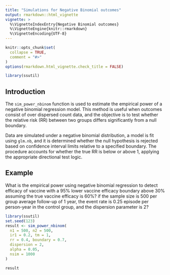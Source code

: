 ```yaml
---
title: "Simulations for Negative Binomial outcomes"
output: rmarkdown::html_vignette
vignette: >
  %\VignetteIndexEntry{Negative Binomial outcomes}
  %\VignetteEngine{knitr::rmarkdown}
  %\VignetteEncoding{UTF-8}
---
```


```r
knitr::opts_chunk$set(
  collapse = TRUE,
  comment = "#>"
)
options(rmarkdown.html_vignette.check_title = FALSE)
```


```r
library(ssutil)
```

## Introduction

The `sim_power_nbinom` function is used to estimate the empirical power of a 
negative binomial regression model. This method is useful when outcomes consist 
of over dispersed count data, and the objective is to test whether the relative 
risk (RR) between two groups differs significantly from a null boundary.

Data are simulated under a negative binomial distribution, a model is fit 
using `glm.nb`, and it is determined whether the null hypothesis is rejected 
based on confidence interval limits relative to a specified boundary. The 
procedure accounts for whether the true RR is below or above 1, applying the 
appropriate directional test logic.


## Example

What is the empirical power using negative binomial regression to detect efficacy of
vaccine with a 95% lower vaccine efficacy boundary above 30% assuming the true vaccine efficacy is 60%?
if the sample size is 500 per group average follow-up of 1 year, the event rate is 0.25 
episode per person-year in the control group, and the dispersion parameter is 2?

```r
library(ssutil)
set.seed(123)
result <- sim_power_nbinom(
  n1 = 500, n2 = 500,
  ir1 = 0.2, tm = 1,
  rr = 0.4, boundary = 0.7,
  dispersion = 2,
  alpha = 0.05,
  nsim = 1000
)

result
```


